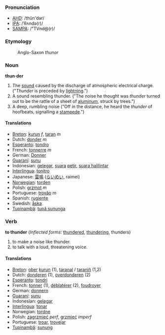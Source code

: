 === Pronunciation ===
*[[w:AHD|AHD]]: /thŭn'dər/
*[[w:IPA|IPA]]: /ˈθʌndə(r)/
*[[w:SAMPA|SAMPA]]: /"TVnd@(r)/

===Etymology===
:Anglo-Saxon ''thunor''

===Noun===
'''thun·der'''
#The [[sound]] caused by the discharge of atmospheric electrical charge. ("''Thunder'' is preceded by [[lightning]].")
#A sound resembling thunder. ("The noise he thought was ''thunder'' turned out to be the rattle of a sheet of [[aluminum]], struck by trees.")
#A deep, rumbling noise ("Off in the distance, he heard the ''thunder'' of hoofbeats, signalling a [[stampede]].")

====Translations====
*[[Breton]]: [[kurun]] ''f'', [[taran]] ''m''
*Dutch: [[donder]] ''m''
*[[Esperanto]]: [[tondro]]
*French: [[tonnerre]] ''m''
*German: [[Donner]]
*[[Guaraní]]: [[sunu]]
*Indonesian: [[gelegar]], [[suara]] [[petir]], [[suara halilintar]]
*[[Interlingua]]: [[tonitro]]
*Japanese: [[雷鳴]] ([[らいめい]], raimei)
*[[Norwegian]]: [[torden]]
*Polish: [[grzmot]] ''m''
*Portuguese: [[trovão]] ''m''
*Spanish: [[rugiente]]
*Swedish: [[åska]]
*[[Tupinambá]]: [[tupã sununga]]

===Verb===
'''to thunder''' (''Inflected forms'': [[thundered]], [[thundering]], thunders)
#to make a noise like thunder.
#to talk with a loud, threatening voice.

====Translations====
*[[Breton]]: [[ober]] [[kurun]] (1), [[taranal]] / [[taraniñ]] (1,2)
*Dutch: [[donderen]] (1), [[overdonderen]] (2)
*[[Esperanto]]: [[tondri]]
*French: [[tonner]] (1), [[déblatérer]] (2), [[foudroyer]]
*German: [[donnern]]
*[[Guaraní]]: [[sunu]]
*Indonesian: [[gelegar]]
*[[Interlingua]]: [[tonar]]
*Norwegian: [[tordne]]
*Polish: [[zagrzmieć]] ''perf'', [[grzmieć]] ''imperf''
*Portuguese: [[troar]], [[trovejar]]
*[[Tupinambá]]: [[sunung]]